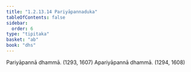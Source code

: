 ```yaml
---
title: "1.2.13.14 Pariyāpannaduka"
tableOfContents: false
sidebar:
  order: 6
type: "tipitaka"
basket: "ab"
book: "dhs"
---
```



<DynamicBreadcrumb />

<Division number="118" book="dhs">

<Paragraph number="271" book="dhs">
Pariyāpannā dhammā. (<Emphasis>1293, 1607</Emphasis>)
</Paragraph>

<Paragraph number="272" book="dhs">
Apariyāpannā dhammā. (<Emphasis>1294, 1608</Emphasis>)
</Paragraph>
</Division>